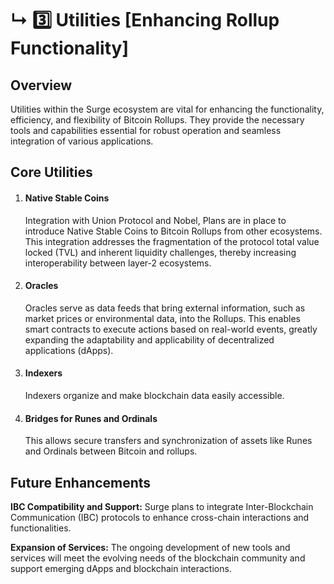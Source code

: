 # ↳ 3️⃣ Utilities [Enhancing Rollup Functionality]

## Overview

Utilities within the Surge ecosystem are vital for enhancing the functionality, efficiency, and flexibility of Bitcoin Rollups. They provide the necessary tools and capabilities essential for robust operation and seamless integration of various applications.

## Core Utilities

1. #### Native Stable Coins

   Integration with Union Protocol and Nobel, Plans are in place to introduce Native Stable Coins to Bitcoin Rollups from other ecosystems. This integration addresses the fragmentation of the protocol total value locked (TVL) and inherent liquidity challenges, thereby increasing interoperability between layer-2 ecosystems.

2. #### Oracles

   Oracles serve as data feeds that bring external information, such as market prices or environmental data, into the Rollups. This enables smart contracts to execute actions based on real-world events, greatly expanding the adaptability and applicability of decentralized applications (dApps).

3. #### Indexers

   Indexers organize and make blockchain data easily accessible.

4. #### Bridges for Runes and Ordinals

   This allows secure transfers and synchronization of assets like Runes and Ordinals between Bitcoin and rollups.

## Future Enhancements

**IBC Compatibility and Support:** Surge plans to integrate Inter-Blockchain Communication (IBC) protocols to enhance cross-chain interactions and functionalities.

**Expansion of Services:** The ongoing development of new tools and services will meet the evolving needs of the blockchain community and support emerging dApps and blockchain interactions.
